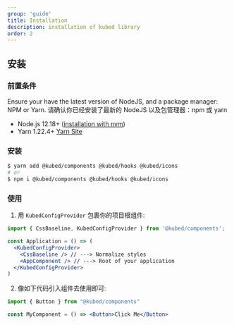```yaml
---
group: 'guide'
title: Installation
description: installation of kubed library
order: 2
---
```


## 安装

### 前置条件

Ensure your have the latest version of NodeJS, and a package manager: NPM or Yarn.
请确认你已经安装了最新的 NodeJS 以及包管理器：npm 或 yarn

- Node.js 12.18+ ([installation with nvm](https://github.com/creationix/nvm#usage))
- Yarn 1.22.4+ [Yarn Site](https://yarnpkg.com)

### 安装

```sh
$ yarn add @kubed/components @kubed/hooks @kubed/icons
# or
$ npm i @kubed/components @kubed/hooks @kubed/icons
```

### 使用

1. 用 `KubedConfigProvider` 包裹你的项目根组件:

```jsx
import { CssBaseline, KubedConfigProvider } from '@kubed/components';

const Application = () => (
  <KubedConfigProvider>
    <CssBaseline /> // ---> Normalize styles
    <AppComponent /> // ---> Root of your application
  </KubedConfigProvider>
)
```

2. 像如下代码引入组件去使用即可:

```jsx
import { Button } from "@kubed/components"

const MyComponent = () => <Button>Click Me</Button>
```

